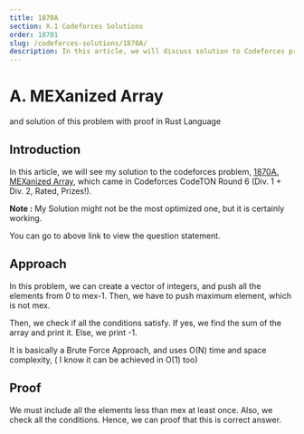 ```yaml
---
title: 1870A
section: X.1 Codeforces Solutions
order: 18701
slug: /codeforces-solutions/1870A/
description: In this article, we will discuss solution to Codeforces problem 1870A MEXanized Array along with proof.
---
```


# A. MEXanized Array
and solution of this problem with proof in Rust Language

## Introduction

In this article, we will see my solution to the codeforces problem, [1870A. MEXanized Array](https://codeforces.com/contest/1870/problem/A), which came in Codeforces CodeTON Round 6 (Div. 1 + Div. 2, Rated, Prizes!).

**Note :** My Solution might not be the most optimized one, but it is certainly working.

You can go to above link to view the question statement.

## Approach

In this problem, we can create a vector of integers, and push all the elements from 0 to mex-1. Then, we have to push maximum element, which is not mex.

Then, we check if all the conditions satisfy. If yes, we find the sum of the array and print it. Else, we print -1.

It is basically a Brute Force Approach, and uses O(N) time and space complexity, ( I know it can be achieved in O(1) too)

## Proof

We must include all the elements less than mex at least once. Also, we check all the conditions.
Hence, we can proof that this is correct answer.
